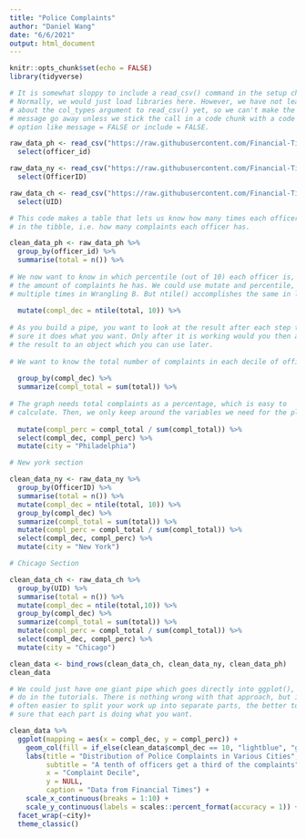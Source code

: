 ```yaml
---
title: "Police Complaints"
author: "Daniel Wang"
date: "6/6/2021"
output: html_document
---
```


```r
knitr::opts_chunk$set(echo = FALSE)
library(tidyverse)

# It is somewhat sloppy to include a read_csv() command in the setup chunk.
# Normally, we would just load libraries here. However, we have not learned
# about the col_types argument to read_csv() yet, so we can't make the annoying
# message go away unless we stick the call in a code chunk with a code chunk
# option like message = FALSE or include = FALSE.

raw_data_ph <- read_csv("https://raw.githubusercontent.com/Financial-Times/police-misconduct-complaints-analysis/main/output/philly_clean.csv") %>% 
  select(officer_id) 

raw_data_ny <- read_csv("https://raw.githubusercontent.com/Financial-Times/police-misconduct-complaints-analysis/main/output/nyc_clean.csv") %>% 
  select(OfficerID)

raw_data_ch <- read_csv("https://raw.githubusercontent.com/Financial-Times/police-misconduct-complaints-analysis/main/output/chicago_clean.csv") %>% 
  select(UID)
```


```r

# This code makes a table that lets us know how many times each officer id appeared 
# in the tibble, i.e. how many complaints each officer has.

clean_data_ph <- raw_data_ph %>% 
  group_by(officer_id) %>% 
  summarise(total = n()) %>% 
  
# We now want to know in which percentile (out of 10) each officer is, based on
# the amount of complaints he has. We could use mutate and percentile, as we did 
# multiple times in Wrangling B. But ntile() accomplishes the same in less code.
  
  mutate(compl_dec = ntile(total, 10)) %>% 
  
# As you build a pipe, you want to look at the result after each step to make
# sure it does what you want. Only after it is working would you then assign
# the result to an object which you can use later. 
  
# We want to know the total number of complaints in each decile of officers.
  
  group_by(compl_dec) %>% 
  summarize(compl_total = sum(total)) %>% 
  
# The graph needs total complaints as a percentage, which is easy to
# calculate. Then, we only keep around the variables we need for the plot.
  
  mutate(compl_perc = compl_total / sum(compl_total)) %>% 
  select(compl_dec, compl_perc) %>% 
  mutate(city = "Philadelphia")

# New york section

clean_data_ny <- raw_data_ny %>% 
  group_by(OfficerID) %>% 
  summarise(total = n()) %>% 
  mutate(compl_dec = ntile(total, 10)) %>% 
  group_by(compl_dec) %>% 
  summarize(compl_total = sum(total)) %>% 
  mutate(compl_perc = compl_total / sum(compl_total)) %>% 
  select(compl_dec, compl_perc) %>% 
  mutate(city = "New York")

# Chicago Section

clean_data_ch <- raw_data_ch %>% 
  group_by(UID) %>% 
  summarise(total = n()) %>% 
  mutate(compl_dec = ntile(total,10)) %>% 
  group_by(compl_dec) %>% 
  summarize(compl_total = sum(total)) %>% 
  mutate(compl_perc = compl_total / sum(compl_total)) %>% 
  select(compl_dec, compl_perc) %>% 
  mutate(city = "Chicago")

clean_data <- bind_rows(clean_data_ch, clean_data_ny, clean_data_ph)
clean_data
```

```r
# We could just have one giant pipe which goes directly into ggplot(), like we
# do in the tutorials. There is nothing wrong with that approach, but it is
# often easier to split your work up into separate parts, the better to make
# sure that each part is doing what you want.

clean_data %>%
  ggplot(mapping = aes(x = compl_dec, y = compl_perc)) +
    geom_col(fill = if_else(clean_data$compl_dec == 10, "lightblue", "grey")) +
    labs(title = "Distribution of Police Complaints in Various Cities",
         subtitle = "A tenth of officers get a third of the complaints",
         x = "Complaint Decile",
         y = NULL,
         caption = "Data from Financial Times") +
    scale_x_continuous(breaks = 1:10) +
    scale_y_continuous(labels = scales::percent_format(accuracy = 1)) +
  facet_wrap(~city)+
  theme_classic()
```

